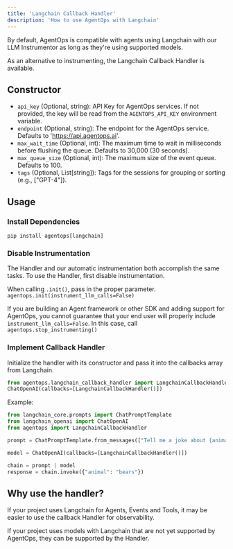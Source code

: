 ```yaml
---
title: 'Langchain Callback Handler'
description: 'How to use AgentOps with Langchain'
---
```


By default, AgentOps is compatible with agents using Langchain with our LLM Instrumentor as long as they're using
supported models.

As an alternative to instrumenting, the Langchain Callback Handler is available.

## Constructor

- `api_key` (Optional, string): API Key for AgentOps services. If not provided, the key will be read from the `AGENTOPS_API_KEY` environment variable.
- `endpoint` (Optional, string): The endpoint for the AgentOps service. Defaults to 'https://api.agentops.ai'.
- `max_wait_time` (Optional, int): The maximum time to wait in milliseconds before flushing the queue. Defaults to 30,000 (30 seconds).
- `max_queue_size` (Optional, int): The maximum size of the event queue. Defaults to 100.
- `tags` (Optional, List[string]): Tags for the sessions for grouping or sorting (e.g., ["GPT-4"]).

## Usage

### Install Dependencies
```shell
pip install agentops[langchain]
```

### Disable Instrumentation

The Handler and our automatic instrumentation both accomplish the same tasks. To use the Handler, first disable instrumentation.

When calling `.init()`, pass in the proper parameter.
`agentops.init(instrument_llm_calls=False)`

If you are building an Agent framework or other SDK and adding support for AgentOps, you cannot guarantee that your end user will
properly include `instrument_llm_calls=False`. In this case, call
`agentops.stop_instrumenting()`

### Implement Callback Handler

Initialize the handler with its constructor and pass it into the callbacks array from Langchain.
```python
from agentops.langchain_callback_handler import LangchainCallbackHandler
ChatOpenAI(callbacks=[LangchainCallbackHandler()])
```

Example:
```python
from langchain_core.prompts import ChatPromptTemplate
from langchain_openai import ChatOpenAI
from agentops import LangchainCallbackHandler

prompt = ChatPromptTemplate.from_messages(["Tell me a joke about {animal}"])

model = ChatOpenAI(callbacks=[LangchainCallbackHandler()])

chain = prompt | model
response = chain.invoke({"animal": "bears"})
```

## Why use the handler?

If your project uses Langchain for Agents, Events and Tools, it may be easier to use the callback Handler for observability.

If your project uses models with Langchain that are not yet supported by AgentOps, they can be supported by the Handler.